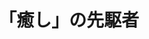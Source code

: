 ﻿---
title: "「癒し」の先駆者"
category: "リベラルアーツ"
vol: 41
interviewee: "上田 紀行 "
url: ""
tags: ["人類","言葉","癒し"]
pdf: "41-4.pdf"
career: ""
preface: "文化人類学を専攻とする上田先生は、「癒し」という言葉の創始者である。そんな上田先生が病める現代社会についてどう考えているかを東工大生をも焦点に当てつつ伺ってみた。"
---
